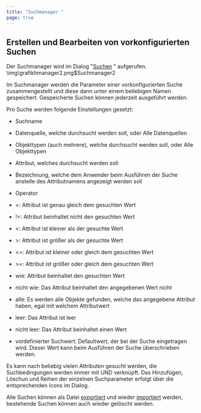 ```yaml
---
title: "Suchmanager "
page: true
---
```

## Erstellen und Bearbeiten von vorkonfigurierten Suchen

Der Suchmanager wird im Dialog &quot;[Suchen](../suche/vorkonfiguriertesuche)
&quot; aufgerufen.<Image>\img\grafikhmanager2.png$Suchmanager2</Image>

Im Suchmanager werden die Parameter einer vorkonfigurierten Suche zusammengestellt und diese dann unter einem beliebigen Namen gespeichert. Gespeicherte Suchen k&#246;nnen jederzeit ausgef&#252;hrt werden.

Pro Suche werden folgende Einstellungen gesetzt:

- Suchname

- Datenquelle, welche durchsucht werden soll, oder Alle Datenquellen

- Objekttypen (auch mehrere), welche durchsucht werden soll, oder Alle Objekttypen

- Attribut, welches durchsucht werden soll

- Bezeichnung, welche dem Anwender beim Ausf&#252;hren der Suche anstelle des Attributnamens angezeigt werden soll

- Operator

- =: Attribut ist genau gleich dem gesuchten Wert

- !=: Attribut beinhaltet nicht den gesuchten Wert

- &lt;: Attribut ist kleiner als der gesuchte Wert

- &gt;: Attribut ist gr&#246;&#223;er als der gesuchte Wert

- &lt;=: Attribut ist kleiner oder gleich dem gesuchten Wert

- &gt;=: Attribut ist gr&#246;&#223;er oder gleich dem gesuchten Wert

- wie: Attribut beinhaltet den gesuchten Wert

- nicht wie: Das Attribut beinhaltet den angegebenen Wert nicht

- alle: Es werden alle Objekte gefunden, welche das angegebene Attribut haben, egal mit welchem Attributwert

- leer: Das Attribut ist leer

- nicht leer: Das Attribut beinhaltet einen Wert



- vordefinierter Suchwert: Defaultwert, der bei der Suche eingetragen wird. Dieser Wert kann beim Ausf&#252;hren der Suche &#252;berschrieben werden.




Es kann nach beliebig vielen Attributen gesucht werden, die Suchbedingungen werden immer mit UND verkn&#252;pft.
Das Hinzuf&#252;gen, L&#246;schun und Reihen der einzelnen Suchparameter erfolgt &#252;ber die entsprechenden Icons im Dialog.

Alle Suchen k&#246;nnen als Datei [exportiert](../suche/exportieren)
 und wieder [importiert](../suche/importieren)
 werden, bestehende Suchen k&#246;nnen auch wieder gel&#246;scht werden.





